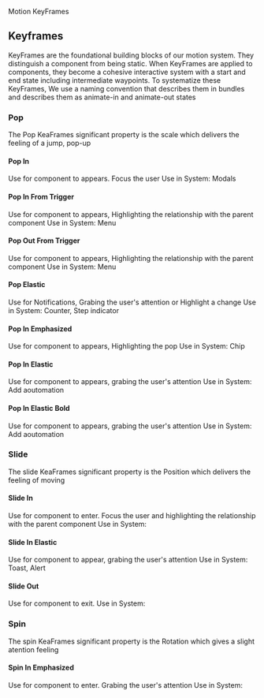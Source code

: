
<Meta title="Foundations/Motion: Key Frames" />

<ComponentName withFoundationBackground>Motion KeyFrames</ComponentName>

## Keyframes

KeyFrames are the foundational building blocks of our motion system. They distinguish a component from being static. When KeyFrames are applied to components, they become a cohesive interactive system with a start and end state including intermediate waypoints.
To systematize these KeyFrames, We use a naming convention that describes them in bundles and describes them as animate-in and animate-out states

### Pop

The Pop KeaFrames significant property is the scale which delivers the feeling of a jump, pop-up

#### Pop In

Use for component to appears. Focus the user
Use in System: Modals

<section className={classes.motionDemoWrapper}>
  <MotionDemo
    keyframe={MotionDemo.keyframes.POP_IN}
    duration={MotionDemo.durations.PRODUCTIVE_MEDIUM}
    timing={MotionDemo.timings.ENTER}
  />
  <MotionDemo
    keyframe={MotionDemo.keyframes.POP_IN}
    duration={MotionDemo.durations.SLOW_MOTION}
    timing={MotionDemo.timings.ENTER}
    buttonText={"slow motion"}
  />
</section>

#### Pop In From Trigger

Use for component to appears, Highlighting the relationship with the parent component
Use in System: Menu

<section className={classes.motionDemoWrapper}>
  <MotionDemo
    origin={MotionDemo.origins.BOTTOM_RIGHT}
    keyframe={MotionDemo.keyframes.POP_IN_FROM_TRIGGER}
    duration={MotionDemo.durations.PRODUCTIVE_MEDIUM}
    timing={MotionDemo.timings.ENTER}
  />
  <MotionDemo
    origin={MotionDemo.origins.BOTTOM_RIGHT}
    keyframe={MotionDemo.keyframes.POP_IN_FROM_TRIGGER}
    duration={MotionDemo.durations.SLOW_MOTION}
    timing={MotionDemo.timings.ENTER}
    buttonText={"slow motion"}
  />
</section>

#### Pop Out From Trigger

Use for component to appears, Highlighting the relationship with the parent component
Use in System: Menu

<section className={classes.motionDemoWrapper}>
  <MotionDemo
    origin={MotionDemo.origins.BOTTOM_RIGHT}
    state={MotionDemo.states.STATIC_START}
    keyframe={MotionDemo.keyframes.POP_OUT_FROM_TRIGGER}
    duration={MotionDemo.durations.PRODUCTIVE_MEDIUM}
    timing={MotionDemo.timings.ENTER}
  />
  <MotionDemo
    origin={MotionDemo.origins.BOTTOM_RIGHT}
    state={MotionDemo.states.STATIC_START}
    keyframe={MotionDemo.keyframes.POP_OUT_FROM_TRIGGER}
    duration={MotionDemo.durations.SLOW_MOTION}
    timing={MotionDemo.timings.ENTER}
    buttonText={"slow motion"}
  />
</section>

#### Pop Elastic

Use for Notifications, Grabing the user's attention or Highlight a change
Use in System: Counter, Step indicator

<section className={classes.motionDemoWrapper}>
  <MotionDemo
    state={MotionDemo.states.STATIC_START}
    keyframe={MotionDemo.keyframes.POP_ELASTIC}
    duration={MotionDemo.durations.EXPRESSIVE_SHORT}
    timing={MotionDemo.timings.EASE_IN_OUT}
  />
  <MotionDemo
    state={MotionDemo.states.STATIC_START}
    keyframe={MotionDemo.keyframes.POP_ELASTIC}
    duration={MotionDemo.durations.SLOW_MOTION}
    timing={MotionDemo.timings.EASE_IN_OUT}
    buttonText={"slow motion"}
  />
</section>

#### Pop In Emphasized

Use for component to appears, Highlighting the pop
Use in System: Chip

<section className={classes.motionDemoWrapper}>
  <MotionDemo
    keyframe={MotionDemo.keyframes.POP_IN_EMPHASIZED}
    duration={MotionDemo.durations.PRODUCTIVE_LONG}
    timing={MotionDemo.timings.EMPHASIZE}
  />
  <MotionDemo
    keyframe={MotionDemo.keyframes.POP_IN_EMPHASIZED}
    duration={MotionDemo.durations.SLOW_MOTION}
    timing={MotionDemo.timings.EMPHASIZE}
    buttonText={"slow motion"}
  />
</section>

#### Pop In Elastic

Use for component to appears, grabing the user's attention
Use in System: Add aoutomation

<section className={classes.motionDemoWrapper}>
  <MotionDemo
    keyframe={MotionDemo.keyframes.POP_IN_ELASTIC}
    duration={MotionDemo.durations.EXPRESSIVE_SHORT}
    timing={MotionDemo.timings.EASE_IN_OUT}
  />
  <MotionDemo
    keyframe={MotionDemo.keyframes.POP_IN_ELASTIC}
    duration={MotionDemo.durations.SLOW_MOTION}
    timing={MotionDemo.timings.EASE_IN_OUT}
    buttonText={"slow motion"}
  />
</section>

#### Pop In Elastic Bold

Use for component to appears, grabing the user's attention
Use in System: Add aoutomation

<section className={classes.motionDemoWrapper}>
  <MotionDemo
    keyframe={MotionDemo.keyframes.POP_IN_ELASTIC_BOLD}
    duration={MotionDemo.durations.EXPRESSIVE_LONG}
    timing={MotionDemo.timings.EASE_IN_OUT}
  />
  <MotionDemo
    keyframe={MotionDemo.keyframes.POP_IN_ELASTIC_BOLD}
    duration={MotionDemo.durations.SLOW_MOTION}
    timing={MotionDemo.timings.EASE_IN_OUT}
    buttonText={"slow motion"}
  />
</section>

### Slide

The slide KeaFrames significant property is the Position which delivers the feeling of moving

#### Slide In

Use for component to enter. Focus the user and highlighting the relationship with the parent component
Use in System:

<section className={classes.motionDemoWrapper}>
  <MotionDemo
    keyframe={MotionDemo.keyframes.SLIDE_IN}
    duration={MotionDemo.durations.PRODUCTIVE_MEDIUM}
    timing={MotionDemo.timings.ENTER}
  />
  <MotionDemo
    keyframe={MotionDemo.keyframes.SLIDE_IN}
    duration={MotionDemo.durations.SLOW_MOTION}
    timing={MotionDemo.timings.ENTER}
    buttonText={"slow motion"}
  />
</section>

#### Slide In Elastic

Use for component to appear, grabing the user's attention
Use in System: Toast, Alert

<section className={classes.motionDemoWrapper}>
  <MotionDemo
    keyframe={MotionDemo.keyframes.SLIDE_IN_ELASTIC}
    duration={MotionDemo.durations.EXPRESSIVE_LONG}
    timing={MotionDemo.timings.EMPHASIZE}
  />
  <MotionDemo
    keyframe={MotionDemo.keyframes.SLIDE_IN_ELASTIC}
    duration={MotionDemo.durations.SLOW_MOTION}
    timing={MotionDemo.timings.EMPHASIZE}
    buttonText={"slow motion"}
  />
</section>

#### Slide Out

Use for component to exit.
Use in System:

<section className={classes.motionDemoWrapper}>
  <MotionDemo
    state={MotionDemo.states.STATIC_START}
    keyframe={MotionDemo.keyframes.SLIDE_OUT}
    duration={MotionDemo.durations.PRODUCTIVE_MEDIUM}
    timing={MotionDemo.timings.EXIT}
  />
  <MotionDemo
    state={MotionDemo.states.STATIC_START}
    keyframe={MotionDemo.keyframes.SLIDE_OUT}
    duration={MotionDemo.durations.SLOW_MOTION}
    timing={MotionDemo.timings.EXIT}
    buttonText={"slow motion"}
  />
</section>

### Spin

The spin KeaFrames significant property is the Rotation which gives a slight atention feeling

#### Spin In Emphasized

Use for component to enter. Grabing the user's attention
Use in System:

<section className={classes.motionDemoWrapper}>
    <MotionDemo
        keyframe={MotionDemo.keyframes.SPIN_IN_EMPHASIZED}
        duration={MotionDemo.durations.PRODUCTIVE_LONG}
        timing={MotionDemo.timings.EMPHASIZE}
        origin={MotionDemo.origins.TOP_LEFT}
    />
    <MotionDemo
        keyframe={MotionDemo.keyframes.SPIN_IN_EMPHASIZED}
        duration={MotionDemo.durations.SLOW_MOTION}
        timing={MotionDemo.timings.EMPHASIZE}
        buttonText={"slow motion"}
        origin={MotionDemo.origins.TOP_LEFT}
    />

</section>
